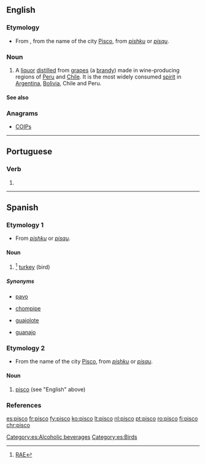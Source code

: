 ==English==

===Etymology===
* From {{etyl|es|en}}, from the name of the city [[w:Pisco, Peru|Pisco]], from {{etyl|qwe|en}} ''[[pishku]]'' or ''[[pisqu]]''.

===Noun===
{{en-noun}}

# A [[liquor]] [[distilled]] from [[grape]]s (a [[brandy]]) made in wine-producing regions of [[w:Peru|Peru]] and [[w:Chile|Chile]].  It is the most widely consumed [[spirit]] in [[w:Argentina|Argentina]], [[w:Bolivia|Bolivia]], Chile and Peru.

====See also====
{{projectlinks
|pedia}}

===Anagrams===
* [[COIPs#English|COIPs]]

----

==Portuguese==

===Verb===
{{head|pt|verb form}}

# {{conjugation of|piscar||1|s|present|indicative|lang=pt}}

----

==Spanish==

===Etymology 1===
* From {{etyl|qwe|es}} ''[[pishku]]'' or ''[[pisqu]]''.

====Noun====
{{es-noun|m}}

# {{context|Colombia|lang=es}}<ref>[http://buscon.rae.es/draeI/SrvltConsulta?TIPO_BUS=3&LEMA=pisco RAE]</ref> [[turkey]] (bird)

=====Synonyms=====
* {{qualifier|Venezuela}} [[pavo]]
* {{qualifier|Mexico|Central America}} [[chompipe]] {{m}}
* {{qualifier|Mexico|Central America}} [[guajolote]] {{m}}
* {{qualifier|Cuba}} [[guanajo]] {{m}}

===Etymology 2===
* From the name of the city [[w:Pisco, Peru|Pisco]], from {{etyl|qwe|es}} ''[[pishku]]'' or ''[[pisqu]]''.

====Noun====
{{es-noun|m}}

# [[#English|pisco]] (see "English" above)

===References===
<references />

[[Category:es:Alcoholic beverages]]
[[Category:es:Birds]]

[[es:pisco]]
[[fr:pisco]]
[[fy:pisco]]
[[ko:pisco]]
[[lt:pisco]]
[[nl:pisco]]
[[pt:pisco]]
[[ro:pisco]]
[[fi:pisco]]
[[chr:pisco]]